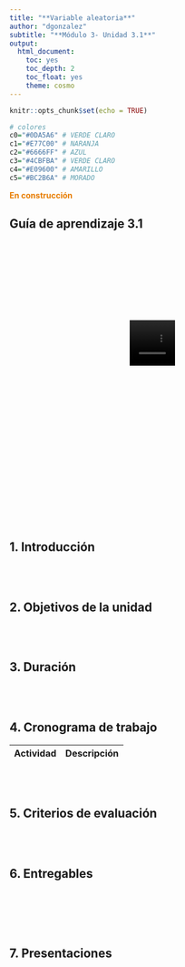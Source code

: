 ```yaml
---
title: "**Variable aleatoria**"
author: "dgonzalez"
subtitle: "**Módulo 3- Unidad 3.1**" 
output:
  html_document:
    toc: yes
    toc_depth: 2
    toc_float: yes
    theme: cosmo
---
```


```r
knitr::opts_chunk$set(echo = TRUE)

# colores
c0="#0DA5A6" # VERDE CLARO
c1="#E77C00" # NARANJA
c2="#6666FF" # AZUL  
c3="#4CBFBA" # VERDE CLARO  
c4="#E09600" # AMARILLO  
c5="#BC2B6A" # MORADO  

```

<span style="color:#E77C00">**En construcción**</span>

## **Guía de aprendizaje 3.1**

<div class="container-wrapper-genially" style="position: relative; min-height: 400px; max-width: 100%;"><video class="loader-genially" autoplay="autoplay" loop="loop" playsinline="playsInline" muted="muted" style="position: absolute;top: 45%;left: 50%;transform: translate(-50%, -50%);width: 80px;height: 80px;margin-bottom: 10%"><source src="https://static.genial.ly/resources/panel-loader-low.mp4" type="video/mp4" />Your browser does not support the video tag.</video><div id="5f1f8393c43a880d757f9166" class="genially-embed" style="margin: 0px auto; position: relative; height: auto; width: 100%;"></div></div><script>(function (d) { var js, id = "genially-embed-js", ref = d.getElementsByTagName("script")[0]; if (d.getElementById(id)) { return; } js = d.createElement("script"); js.id = id; js.async = true; js.src = "https://view.genial.ly/static/embed/embed.js"; ref.parentNode.insertBefore(js, ref); }(document));</script>

<br/><br/>

<br/><br/>

## **1. Introducción**

<br/><br/>

## **2. Objetivos de la unidad**

<br/><br/>

## **3. Duración**

<br/><br/>

## **4. Cronograma de trabajo**


|Actividad      | Descripción                    | 
|:--------------|:-----------------------------  |

<br/><br/>

## **5. Criterios de evaluación**

<br/><br/>

## **6. Entregables** 

<br/><br/><br/><br/>

## **7. Presentaciones**



